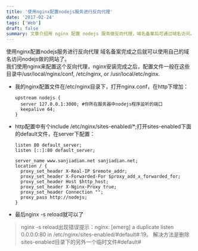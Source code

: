 ```yaml
---
title: '使用nginx配置nodejs服务进行反向代理'
date: '2017-02-24'
tags: ['Web']
draft: false
summary: 文章介绍用 nginx 配置 nodejs 服务做反向代理，域名备案后可通过域名访问。nginx 配置文件位置多样，文中在 /etc/nginx 下，通过在 http 中添加 upstream 及在 server 下配置 location 等步骤完成，最后需 nginx -s reload，若出错可删除 sites-enabled 下临时文件。 
---
```


使用nginx配置nodejs服务进行反向代理
域名备案完成之后就可以使用自己的域名访问nodejs做的网站了。  
我们使用nginx来配置这个反向代理，nginx安装完成之后，配置文件一般在这些目录中/usr/local/nginx/conf, /etc/nginx, or /usr/local/etc/nginx.  

* 我的nginx配置文件在/etc/nginx目录下，打开nginx.conf，在http下增加：
  ```
  upstream nodejs {
    server 127.0.0.1:3000; #你所在服务器中nodejs程序监听的端口
    keepalive 64;
  }
  ```

* http配置中有个include /etc/nginx/sites-enabled/*;打开sites-enabled下面的default文件，在server下配置：
  ```
  listen 80 default_server;
  listen [::]:80 default_server;
  
  server_name www.sanjiadian.net sanjiadian.net;
  location / {
    proxy_set_header X-Real-IP $remote_addr;
    proxy_set_header X-Forwarded-For $proxy_add_x_forwarded_for;
    proxy_set_header Host $http_host;
    proxy_set_header X-Nginx-Proxy true;
    proxy_set_header Connection "";
    proxy_pass http://nodejs;
  }

  ```
* 最后nginx -s reload就可以了

> nginx -s reload出现错误提示：nginx: [emerg] a duplicate listen 0.0.0.0:80 in /etc/nginx/sites-enabled/#default#:19。
解决方法是删除sites-enabled目录下的另外一个临时文件#default#